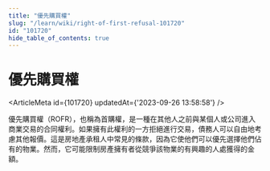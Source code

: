 ```yaml
---
title: "優先購買權"
slug: "/learn/wiki/right-of-first-refusal-101720"
id: "101720"
hide_table_of_contents: true
---
```



# 優先購買權

<ArticleMeta id={101720} updatedAt={'2023-09-26 13:58:58'} />
<div className='border-solid border-b border-t-0 my-4 border-[var(--ifm-color-gray-300)]' />

優先購買權（ROFR），也稱為首購權，是一種在其他人之前與某個人或公司進入商業交易的合同權利。如果擁有此權利的一方拒絕進行交易，債務人可以自由地考慮其他報價。這是房地產承租人中常見的條款，因為它使他們可以優先選擇他們佔有的物業。然而，它可能限制房產擁有者從競爭該物業的有興趣的人處獲得的金額。
